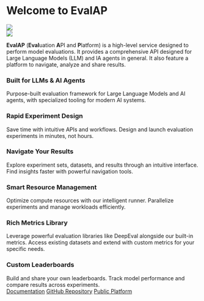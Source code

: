 
# Welcome to EvalAP

<div style={{ display: 'flex', justifyContent: 'center', alignItems: 'center', gap: '100px' }}>
  <div>
    <img src="img/android-chrome-192x192.png" />
  </div>
  <div>
    <img src="img/leaderboard2-alpha.png" style={{ maxWidth: '400px', height: 'auto' }} />
  </div>
</div>


**EvalAP** (**Eval**uation **A**PI and **P**latform) is a high-level service designed to perform model evaluations.
It provides a comprehensive API designed for Large Language Models (LLM) and IA agents in general. It also feature a platform to navigate, analyze and share results.

<section style={{
    display: 'flex',
    alignItems: 'center',
    padding: '2rem 0',
    width: '100%',
}}>
  <div className="container">
    <div className="row">
      <div className="col col--4">
          <Card shadow='tl'>
            <CardHeader className="text--center">
              <h3>Built for LLMs & AI Agents</h3>
            </CardHeader>
            <CardBody className="text--center">
              Purpose-built evaluation framework for Large Language Models and AI agents,
              with specialized tooling for modern AI systems.
            </CardBody>
          </Card>
      </div>
      <div className="col col--4">
          <Card shadow='tl'>
            <CardHeader className="text--center">
              <h3>Rapid Experiment Design</h3>
            </CardHeader>
            <CardBody className="text--center">
              Save time with intuitive APIs and workflows. Design and launch
              evaluation experiments in minutes, not hours.
            </CardBody>
          </Card>
      </div>
      <div className="col col--4">
          <Card shadow='tl'>
            <CardHeader className="text--center">
              <h3>Navigate Your Results</h3>
            </CardHeader>
            <CardBody className="text--center">
              Explore experiment sets, datasets, and results through an intuitive
              interface. Find insights faster with powerful navigation tools.
            </CardBody>
          </Card>
      </div>
    </div>
    <div className="row" style={{marginTop: '20px'}}>
      <div className="col col--4">
          <Card shadow='tl'>
            <CardHeader className="text--center">
              <h3>Smart Resource Management</h3>
            </CardHeader>
            <CardBody className="text--center">
              Optimize compute resources with our intelligent runner. Parallelize
              experiments and manage workloads efficiently.
            </CardBody>
          </Card>
      </div>
      <div className="col col--4">
          <Card shadow='tl'>
            <CardHeader className="text--center">
              <h3>Rich Metrics Library</h3>
            </CardHeader>
            <CardBody className="text--center">
              Leverage powerful evaluation libraries like DeepEval alongside our
              built-in metrics. Access existing datasets and extend with custom
              metrics for your specific needs.
            </CardBody>
          </Card>
      </div>
      <div className="col col--4">
          <Card shadow='tl'>
            <CardHeader className="text--center">
              <h3>Custom Leaderboards</h3>
            </CardHeader>
            <CardBody className="text--center">
              Build and share your own leaderboards. Track model performance and
              compare results across experiments.
            </CardBody>
          </Card>
      </div>
    </div>
  </div>
</section>

<div className="container" style={{ marginTop: '3rem', marginBottom: '3rem' }}>
  <div className="row">
    <div className="col" style={{ display: 'flex', justifyContent: 'center', gap: '2rem' }}>
      <a href="/doc/docs" className="button button--primary button--lg">Documentation</a>
      <a href="https://github.com/etalab-ia/evalap" className="button button--secondary button--lg">GitHub Repository</a>
      <a href="https://evalap.etalab.gouv.fr" className="button button--info button--lg">Public Platform</a>
    </div>
  </div>
</div>
